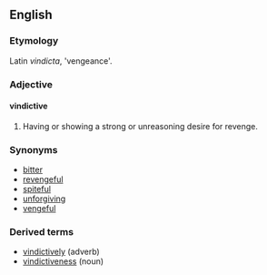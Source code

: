 ==English==
===Etymology===
Latin ''vindicta'', 'vengeance'.
===Adjective===
====vindictive====
#Having or showing a strong or unreasoning desire for revenge.
===Synonyms===
*[[bitter]]
*[[revengeful]]
*[[spiteful]]
*[[unforgiving]]
*[[vengeful]]
===Derived terms===
*[[vindictively]] (adverb)
*[[vindictiveness]] (noun)